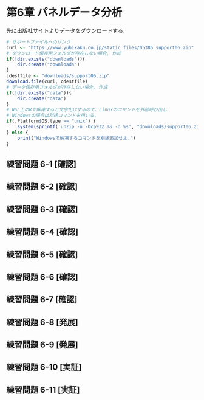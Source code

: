 # 第6章 パネルデータ分析 {-#ch6}
先に[出版社サイト](https://www.yuhikaku.co.jp/books/detail/9784641053854)よりデータをダウンロードする.
```r
# サポートファイルへのリンク
curl <- "https://www.yuhikaku.co.jp/static_files/05385_support06.zip"
# ダウンロード保存用フォルダが存在しない場合, 作成
if(!dir.exists("downloads")){
    dir.create("downloads")
}
cdestfile <- "downloads/support06.zip"
download.file(curl, cdestfile)
# データ保存用フォルダが存在しない場合, 作成
if(!dir.exists("data")){
    dir.create("data")
}
# WSL上のRで解凍すると文字化けするので、Linuxのコマンドを外部呼び出し
# Windowsの場合は別途コマンドを用いる.
if(.Platform$OS.type == "unix") {
    system(sprintf('unzip -n -Ocp932 %s -d %s', "downloads/support06.zip", "./data"))
} else {
    print("Windowsで解凍するコマンドを別途追加せよ.")
}
```

## 練習問題 6-1 [確認] {-}

## 練習問題 6-2 [確認] {-}

## 練習問題 6-3 [確認] {-}

## 練習問題 6-4 [確認] {-}

## 練習問題 6-5 [確認] {-}

## 練習問題 6-6 [確認] {-}

## 練習問題 6-7 [確認] {-}

## 練習問題 6-8 [発展] {-}

## 練習問題 6-9 [発展] {-}

## 練習問題 6-10 [実証] {-}

## 練習問題 6-11 [実証] {-}
